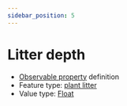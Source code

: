 ```yaml
---
sidebar_position: 5
---
```



# Litter depth

- [Observable property](/viewers/dawe-vocabs?uri=https://linked.data.gov.au/def/test/dawe-cv/94b5aec9-33cd-435e-a861-f10f70a1006c) definition
- Feature type: [plant litter](http://linked.data.gov.au/def/tern-cv/e6ed6e58-5916-4d31-9ed5-109ab3436fce)
- Value type: [Float](https://w3id.org/tern/ontologies/tern/Float)


<Example protocolModule="invertebrate-leaf-litter-extraction" observableProperty="https://linked.data.gov.au/def/test/dawe-cv/94b5aec9-33cd-435e-a861-f10f70a1006c" />
